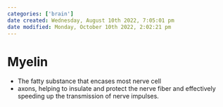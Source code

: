```yaml
---
categories: ['brain']
date created: Wednesday, August 10th 2022, 7:05:01 pm
date modified: Monday, October 10th 2022, 2:02:21 pm
---
```


# Myelin
- The fatty substance that encases most nerve cell
- axons, helping to insulate and protect the nerve fiber and effectively speeding up the transmission of nerve impulses.



